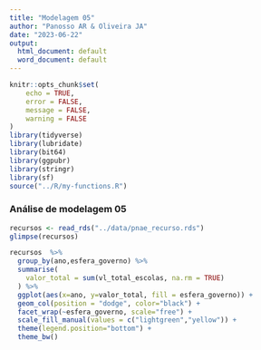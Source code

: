 ```yaml
---
title: "Modelagem 05"
author: "Panosso AR & Oliveira JA"
date: "2023-06-22"
output:
  html_document: default
  word_document: default
---
```


```r
knitr::opts_chunk$set(
	echo = TRUE,
	error = FALSE,
	message = FALSE,
	warning = FALSE
)
library(tidyverse)
library(lubridate)
library(bit64)
library(ggpubr)
library(stringr)
library(sf)
source("../R/my-functions.R")
```

### Análise de modelagem 05

```r
recursos <- read_rds("../data/pnae_recurso.rds")
glimpse(recursos)
```
```r
recursos  %>% 
  group_by(ano,esfera_governo) %>% 
  summarise(
    valor_total = sum(vl_total_escolas, na.rm = TRUE)
  ) %>% 
  ggplot(aes(x=ano, y=valor_total, fill = esfera_governo)) +
  geom_col(position = "dodge", color="black") +
  facet_wrap(~esfera_governo, scale="free") +
  scale_fill_manual(values = c("lightgreen","yellow")) +
  theme(legend.position="bottom") +
  theme_bw()
```


